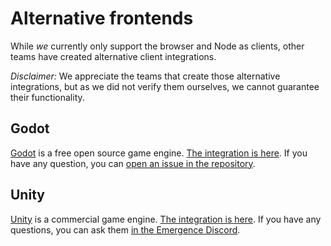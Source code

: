 # Alternative frontends

While _we_ currently only support the browser and Node as clients, other teams have created alternative client integrations.

_Disclaimer:_ We appreciate the teams that create those alternative integrations, but as we did not verify them ourselves, we cannot guarantee their functionality.

## Godot

[Godot](https://docs.godotengine.org/en/stable/) is a free open source game engine.
[The integration is here](https://github.com/Digital-Avatars-and-Robotics/MUDxGodot).
If you have any question, you can [open an issue in the repository](https://github.com/Digital-Avatars-and-Robotics/MUDxGodot/issues).

## Unity

[Unity](https://unity.com/) is a commercial game engine. [The integration is here](https://github.com/emergenceland/mud-template-unity).
If you have any questions, you can ask them [in the Emergence Discord](https://discord.com/invite/xbqt42vKJ5).
